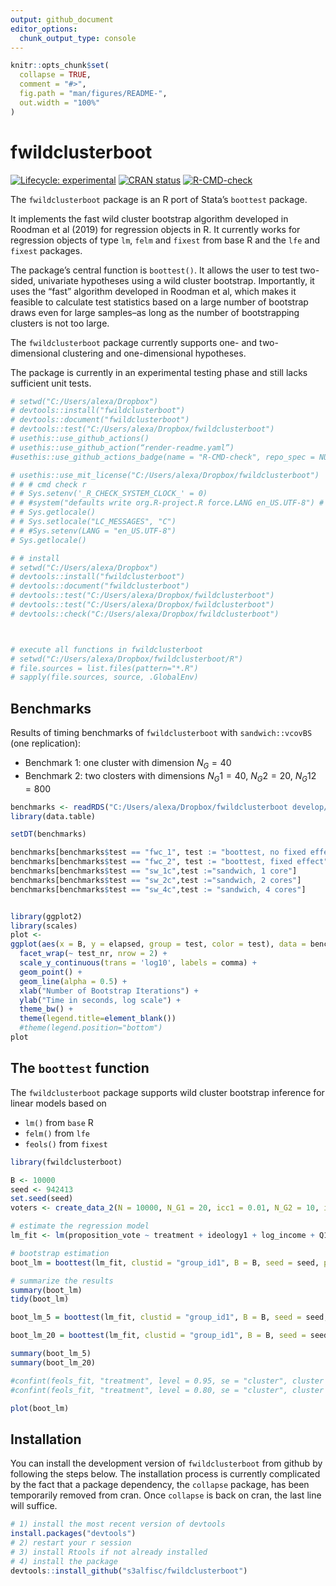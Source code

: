 ```yaml
---
output: github_document
editor_options: 
  chunk_output_type: console
---
```


<!-- README.md is generated from README.Rmd. Please edit that file -->

```r
knitr::opts_chunk$set(
  collapse = TRUE,
  comment = "#>",
  fig.path = "man/figures/README-",
  out.width = "100%"
)
```

# fwildclusterboot

<!-- badges: start -->
[![Lifecycle: experimental](https://img.shields.io/badge/lifecycle-experimental-orange.svg)](https://www.tidyverse.org/lifecycle/#experimental)
[![CRAN status](https://www.r-pkg.org/badges/version/fwildclusterboot)](https://CRAN.R-project.org/package=fwildclusterboot)
[![R-CMD-check](https://github.com/s3alfisc/fwildclusterboot/workflows/R-CMD-check/badge.svg)](https://github.com/s3alfisc/fwildclusterboot/actions)
<!-- badges: end -->

The `fwildclusterboot` package is an R port of Stata's `boottest` package. 

It implements the fast wild cluster bootstrap algorithm developed in Roodman et al (2019) for regression objects in R. It currently works for regression objects of type `lm`, `felm` and `fixest` from base R and the `lfe` and `fixest` packages. 

The package's central function is `boottest()`. It allows the user to test two-sided, univariate hypotheses using a wild cluster bootstrap. Importantly, it uses the "fast" algorithm developed in Roodman et al, which makes it feasible to calculate test statistics based on a large number of bootstrap draws even for large samples--as long as the number of bootstrapping clusters is not too large.

The `fwildclusterboot` package currently supports one- and two-dimensional clustering and one-dimensional hypotheses.

The package is currently in an experimental testing phase and still lacks sufficient unit tests.

<!-- The following features will be added in the future:  -->

<!-- * support for multivariate hypotheses  -->
<!-- * bootstrap distributions beyond the rademacher distribution -->


```r
# setwd("C:/Users/alexa/Dropbox")
# devtools::install("fwildclusterboot")
# devtools::document("fwildclusterboot")
# devtools::test("C:/Users/alexa/Dropbox/fwildclusterboot")
# usethis::use_github_actions()
# usethis::use_github_action(“render-readme.yaml”)
#usethis::use_github_actions_badge(name = "R-CMD-check", repo_spec = NULL)#

# usethis::use_mit_license("C:/Users/alexa/Dropbox/fwildclusterboot")
# # # cmd check r 
# # Sys.setenv('_R_CHECK_SYSTEM_CLOCK_' = 0)
# # #system("defaults write org.R-project.R force.LANG en_US.UTF-8") # restart R
# # Sys.getlocale()
# # Sys.setlocale("LC_MESSAGES", "C")
# # #Sys.setenv(LANG = "en_US.UTF-8")
# Sys.getlocale()

# # install
# setwd("C:/Users/alexa/Dropbox")
# devtools::install("fwildclusterboot")
# devtools::document("fwildclusterboot")
# devtools::test("C:/Users/alexa/Dropbox/fwildclusterboot")
# devtools::test("C:/Users/alexa/Dropbox/fwildclusterboot")
# devtools::check("C:/Users/alexa/Dropbox/fwildclusterboot")



# execute all functions in fwildclusterboot 
# setwd("C:/Users/alexa/Dropbox/fwildclusterboot/R")
# file.sources = list.files(pattern="*.R")
# sapply(file.sources, source, .GlobalEnv)

```


## Benchmarks

Results of timing benchmarks of `fwildclusterboot` with `sandwich::vcovBS` (one replication):

* Benchmark 1: one cluster with dimension $N_G = 40$
* Benchmark 2: two closters with dimensions $N_G1= 40$, $N_G2 = 20$, $N_G12 = 800$

```r

benchmarks <- readRDS("C:/Users/alexa/Dropbox/fwildclusterboot develop/benchmarks.rds")
library(data.table)

setDT(benchmarks)

benchmarks[benchmarks$test == "fwc_1", test := "boottest, no fixed effect"]
benchmarks[benchmarks$test == "fwc_2", test := "boottest, fixed effect"]
benchmarks[benchmarks$test == "sw_1c",test :="sandwich, 1 core"]
benchmarks[benchmarks$test == "sw_2c",test :="sandwich, 2 cores"]
benchmarks[benchmarks$test == "sw_4c",test := "sandwich, 4 cores"]


library(ggplot2)
library(scales)
plot <- 
ggplot(aes(x = B, y = elapsed, group = test, color = test), data = benchmarks) + 
  facet_wrap(~ test_nr, nrow = 2) + 
  scale_y_continuous(trans = 'log10', labels = comma) + 
  geom_point() + 
  geom_line(alpha = 0.5) + 
  xlab("Number of Bootstrap Iterations") + 
  ylab("Time in seconds, log scale") + 
  theme_bw() +
  theme(legend.title=element_blank())
  #theme(legend.position="bottom")  
plot

```

## The `boottest` function 


The `fwildclusterboot` package supports wild cluster bootstrap inference for linear models based on 

- `lm()` from `base` R
- `felm()` from `lfe`
- `feols()` from `fixest`

```r
library(fwildclusterboot)

B <- 10000
seed <- 942413
set.seed(seed)
voters <- create_data_2(N = 10000, N_G1 = 20, icc1 = 0.01, N_G2 = 10, icc2 = 0.01, numb_fe1 = 10, numb_fe2 = 10, seed = seed)

# estimate the regression model
lm_fit <- lm(proposition_vote ~ treatment + ideology1 + log_income + Q1_immigration , weights = NULL, data = voters)

# bootstrap estimation
boot_lm = boottest(lm_fit, clustid = "group_id1", B = B, seed = seed, param = "treatment", conf_int = TRUE)

# summarize the results
summary(boot_lm)
tidy(boot_lm)

```

<!-- The `boottest` function always calculates p-values for a given univariate hypothesis test. -->
<!-- Second and by default, the boottest function calculates confidence intervals by inversion of the p-value. The user can considerably speed up the inference procedure by setting the argument `conf_int = FALSE`, in which case no confidence intervals are computed. -->

<!-- ```{r, warning = FALSE, message=FALSE} -->
<!-- # 1) boottest based on object of class lm -->
<!-- boot_lm = boottest(lm_fit, clustid = "group_id1", B = B, seed = seed, param = "treatment", conf_int = TRUE) -->
<!-- ``` -->

<!-- The function `summary` collects the results.  -->
<!-- Boottest further comes with a `tidy` method, which, in analogy with the `broom` package, returns the estimation results as a data.frame. -->

<!-- ```{r, warning = FALSE, message=FALSE} -->
<!-- summary(boot_lm) -->
<!-- tidy(boot_lm) -->
<!-- ``` -->


```r
boot_lm_5 = boottest(lm_fit, clustid = "group_id1", B = B, seed = seed, param = "treatment", conf_int = TRUE, beta = 0, alpha = 0.05)

boot_lm_20 = boottest(lm_fit, clustid = "group_id1", B = B, seed = seed, param = "treatment", conf_int = TRUE, beta = 0, alpha = 0.20)

summary(boot_lm_5)
summary(boot_lm_20)

#confint(feols_fit, "treatment", level = 0.95, se = "cluster", cluster = "group_id1")
#confint(feols_fit, "treatment", level = 0.80, se = "cluster", cluster = "group_id1")

```

```r
plot(boot_lm)
```


## Installation

You can install the development version of `fwildclusterboot` from github by following the steps below. The installation process is currently complicated by the fact that a package dependency, the `collapse` package, has been temporarily removed from cran. Once `collapse` is back on cran, the last line will suffice. 

```r
# 1) install the most recent version of devtools
install.packages("devtools")
# 2) restart your r session
# 3) install Rtools if not already installed
# 4) install the package
devtools::install_github("s3alfisc/fwildclusterboot")
```



